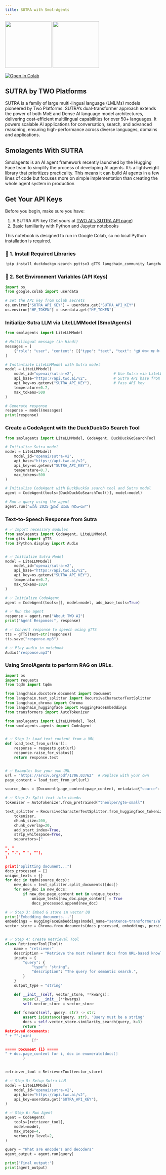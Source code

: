 ```yaml
---
title: SUTRA with Smol-Agents
---
```


<div style={{ display: "flex", alignItems: "center", gap: "40px" }}>
  <img src="/sutra.png" width="150" />
  <img
    src="https://debuggercafe.com/wp-content/uploads/2025/01/smolagents-logo.png"
    width="150"
  />
</div>

[![Open In Colab](https://colab.research.google.com/assets/colab-badge.svg)](https://colab.research.google.com/drive/1trbomQyteYsEjuH-ejyTtZqqk2JQtXzA?usp=sharing)

## SUTRA by TWO Platforms

SUTRA is a family of large multi-lingual language (LMLMs) models pioneered by Two Platforms. SUTRA’s dual-transformer approach extends the power of both MoE and Dense AI language model architectures, delivering cost-efficient multilingual capabilities for over 50+ languages. It powers scalable AI applications for conversation, search, and advanced reasoning, ensuring high-performance across diverse languages, domains and applications.

## Smolagents With SUTRA

Smolagents is an AI agent framework recently launched by the Hugging Face team to simplify the process of developing AI agents.
It’s a lightweight library that prioritizes practicality. This means it can build AI agents in a few lines of code but focuses more on simple implementation than creating the whole agent system in production.

## Get Your API Keys

Before you begin, make sure you have:

1.  A SUTRA API key (Get yours at [TWO AI's SUTRA API
    page](https://www.two.ai/sutra/api))
2.  Basic familiarity with Python and Jupyter notebooks

This notebook is designed to run in Google Colab, so no local Python
installation is required.

### 🔧 1. Install Required Libraries

```python
!pip install duckduckgo-search pyttsx3 gTTS langchain_community langchain_chroma langchain_huggingface "smolagents[litellm]"
```

### 🔑 2. Set Environment Variables (API Keys)

```python
import os
from google.colab import userdata

# Set the API key from Colab secrets
os.environ["SUTRA_API_KEY"] = userdata.get("SUTRA_API_KEY")
os.environ["HF_TOKEN"] = userdata.get("HF_TOKEN")
```

### Initialize Sutra LLM via LiteLLMModel (SmolAgents)

```python
from smolagents import LiteLLMModel

# Multilingual message (in Hindi)
messages = [
    {"role": "user", "content": [{"type": "text", "text": "मुझे मंगल ग्रह के बारे में 5 पैराग्राफ दीजिए"}]}
]

# Instantiate LiteLLMModel with Sutra model
model = LiteLLMModel(
    model_id="openai/sutra-v2",                  # Use Sutra via LiteLLM
    api_base="https://api.two.ai/v2",            # Sutra API base from TwoAI
    api_key=os.getenv("SUTRA_API_KEY"),          # Pass API key
    temperature=0.7,
    max_tokens=500
)

# Generate response
response = model(messages)
print(response)
```

### Create a CodeAgent with the DuckDuckGo Search Tool

```python
from smolagents import LiteLLMModel, CodeAgent, DuckDuckGoSearchTool

# Initialize Sutra model
model = LiteLLMModel(
    model_id="openai/sutra-v2",
    api_base="https://api.two.ai/v2",
    api_key=os.getenv("SUTRA_API_KEY"),
    temperature=0.7,
    max_tokens=500
)

# Initialize CodeAgent with DuckDuckGo search tool and Sutra model
agent = CodeAgent(tools=[DuckDuckGoSearchTool()], model=model)

# Run a query using the agent
agent.run("ఐసీసీ 2025 ఫైనల్ ఎవరు గెలిచారు?")
```

### Text-to-Speech Response from Sutra

```python
# ✅ Import necessary modules
from smolagents import CodeAgent, LiteLLMModel
from gtts import gTTS
from IPython.display import Audio


# ✅ Initialize Sutra Model
model = LiteLLMModel(
    model_id="openai/sutra-v2",
    api_base="https://api.two.ai/v2",
    api_key=os.getenv("SUTRA_API_KEY"),
    temperature=0.7,
    max_tokens=1024
)

# ✅ Initialize CodeAgent
agent = CodeAgent(tools=[], model=model, add_base_tools=True)

# ✅ Run the agent
response = agent.run("About TWO AI")
print("Agent Response:", response)

# ✅ Convert response to speech using gTTS
tts = gTTS(text=str(response))
tts.save("response.mp3")

# ✅ Play audio in notebook
Audio("response.mp3")
```

### Using SmolAgents to perform RAG on URLs.

```python
import os
import requests
from tqdm import tqdm

from langchain.docstore.document import Document
from langchain.text_splitter import RecursiveCharacterTextSplitter
from langchain_chroma import Chroma
from langchain_huggingface import HuggingFaceEmbeddings
from transformers import AutoTokenizer

from smolagents import LiteLLMModel, Tool
from smolagents.agents import CodeAgent


# ✅ Step 1: Load text content from a URL
def load_text_from_url(url):
    response = requests.get(url)
    response.raise_for_status()
    return response.text


# ✅ Example: Use your own URL
url = "https://arxiv.org/pdf/1706.03762"  # Replace with your own
page_content = load_text_from_url(url)

source_docs = [Document(page_content=page_content, metadata={"source": url})]

# ✅ Step 2: Split text into chunks
tokenizer = AutoTokenizer.from_pretrained("thenlper/gte-small")

text_splitter = RecursiveCharacterTextSplitter.from_huggingface_tokenizer(
    tokenizer,
    chunk_size=200,
    chunk_overlap=20,
    add_start_index=True,
    strip_whitespace=True,
    separators=["

", "
", ".", " ", ""],
)

print("Splitting document...")
docs_processed = []
unique_texts = {}
for doc in tqdm(source_docs):
    new_docs = text_splitter.split_documents([doc])
    for new_doc in new_docs:
        if new_doc.page_content not in unique_texts:
            unique_texts[new_doc.page_content] = True
            docs_processed.append(new_doc)

# ✅ Step 3: Embed & store in vector DB
print("Embedding documents...")
embeddings = HuggingFaceEmbeddings(model_name="sentence-transformers/all-MiniLM-L6-v2")
vector_store = Chroma.from_documents(docs_processed, embeddings, persist_directory="./chroma_db")


# ✅ Step 4: Create Retrieval Tool
class RetrieverTool(Tool):
    name = "retriever"
    description = "Retrieve the most relevant docs from URL-based knowledge base."
    inputs = {
        "query": {
            "type": "string",
            "description": "The query for semantic search.",
        }
    }
    output_type = "string"

    def __init__(self, vector_store, **kwargs):
        super().__init__(**kwargs)
        self.vector_store = vector_store

    def forward(self, query: str) -> str:
        assert isinstance(query, str), "Query must be a string"
        docs = self.vector_store.similarity_search(query, k=3)
        return "
Retrieved documents:
" + "".join(
            [f"

===== Document {i} =====
" + doc.page_content for i, doc in enumerate(docs)]
        )


retriever_tool = RetrieverTool(vector_store)

# ✅ Step 5: Setup Sutra LLM
model = LiteLLMModel(
    model_id="openai/sutra-v2",
    api_base="https://api.two.ai/v2",
    api_key=userdata.get("SUTRA_API_KEY"),
)

# ✅ Step 6: Run Agent
agent = CodeAgent(
    tools=[retriever_tool],
    model=model,
    max_steps=4,
    verbosity_level=2,
)

query = "What are encoders and decoders"
agent_output = agent.run(query)

print("Final output:")
print(agent_output)
```
